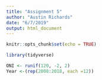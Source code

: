 ```yaml
---
title: "Assignment 5"
author: "Austin Richards"
date: "6/7/2019"
output: html_document
---
```


```r
knitr::opts_chunk$set(echo = TRUE)

library(tidyverse)
```



```r

ONI <- runif(120, -2, 2)
Year <-(rep(2008:2018, each =12))



```

